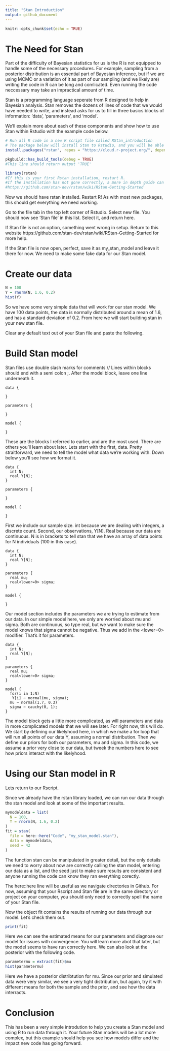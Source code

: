 ```yaml
---
title: "Stan Introduction"
output: github_document
---
```


```r
knitr::opts_chunk$set(echo = TRUE)
```

# The Need for Stan

Part of the difficulty of Bayesian statistics for us is the R is not equipped to handle some of the necessary procedures. For example, sampling from a posterior distribution is an essential part of Bayesian inference, but if we are using MCMC or a variation of it as part of our sampling (and we likely are) writing the code in R can be long and comlicated. Even running the code neccessary may take an impractical amount of time.

Stan is a programming language seperate from R designed to help in Bayesian analysis. Stan removes the dozens of lines of code that we would have needed to write, and instead asks for us to fill in three basics blocks of information: 'data', 'parameters', and 'model'.

We'll explain more about each of these components and show how to use Stan within Rstudio with the example code below.


```r
# Run all R code in a new R script file called RStan_introduction
# The package below will install Stan to Rstudio, and you will be able to create Stan files.
install.packages("rstan", repos = "https://cloud.r-project.org/", dependencies = TRUE)
```



```r
pkgbuild::has_build_tools(debug = TRUE) 
#This line should return output 'TRUE'

```



```r
library(rstan)
#If this is your first Rstan installation, restart R. 
#If the installation has not gone correctly, a more in depth guide can be found at
#https://github.com/stan-dev/rstan/wiki/RStan-Getting-Started
```

Now we should have rstan installed. Restart R! As with most new packages, this should get everything we need working.

Go to the file tab in the top left corner of Rstudio. Select new file. You should now see 'Stan file' in this list. Select it, and return here.

If Stan file is not an option, something went wrong in setup. Return to this website https://github.com/stan-dev/rstan/wiki/RStan-Getting-Started for more help.

If the Stan file is now open, perfect, save it as my_stan_model and leave it there for now. We need to make some fake data for our Stan model.

# Create our data

```r
N = 100
Y = rnorm(N, 1.6, 0.2)
hist(Y)
```

So we have some very simple data that will work for our stan model. We have 100 data points, the data is normally distributed around a mean of 1.6, and has a standard deviation of 0.2. From here we will start building stan in your new stan file.

Clear any default text out of your Stan file and paste the following.


# Build Stan model

Stan files use double slash marks for comments // 
Lines within blocks should end with a semi colon ;.
After the model block, leave one line underneath it. 

```
data {

}

parameters {

}

model {

}

```

These are the blocks I referred to earlier, and are the most used. There are others you'll learn about later.
Lets start with the first, data. Pretty straitforward, we need to tell the model what data we're working with. Down below you'll see how we format it.


```
data {  
  int N;  
  real Y[N];  
}

parameters {

}

model {

}

```

First we include our sample size. int because we are dealing with integers, a discrete count. Second, our observations, Y[N]. Real because our data are continuous. N is in brackets to tell stan that we have an array of data points for N individuals (100 in this case).


```
data {  
  int N;  
  real Y[N];  
}

parameters {  
  real mu;  
  real<lower=0> sigma;  
}

model {

}

```

Our model section includes the parameters we are trying to estimate from our data. In our simple model here, we only are worried about mu and sigma. Both are continuous, so type real, but we want to make sure the model knows that sigma cannot be negative. Thus we add in the <lower=0> modifier. That's it for parameters.


```
data {  
  int N;   
  real Y[N];  
}

parameters {  
  real mu;  
  real<lower=0> sigma;  
}  

model {  
  for(i in 1:N)  
   Y[i] ~ normal(mu, sigma);  
  mu ~ normal(1.7, 0.3)  
  sigma ~ cauchy(0, 1);  
}  

```

The model block gets a little more complicated, as will parameters and data in more complicated models that we will see later. For right now, this will do. We start by defining our likelyhood here, in which we make a for loop that will run all points of our data Y, assuming a normal distribution. Then we define our priors for both our parameters, mu and sigma. In this code, we assume a prior very close to our data, but tweek the numbers here to see how priors interact with the likelyhood.


# Using our Stan model in R

Lets return to our Rscript.

Since we already have the rstan library loaded, we can run our data through the stan model and look at some of the important results.

```r
mymodeldata = list(
  N = 100,
  Y = rnorm(N, 1.6, 0.2)
)
fit = stan(
  file = here::here("Code", "my_stan_model.stan"),
  data = mymodeldata,
  seed = 42
)
```

The function stan can be manipulated in greater detail, but the only details we need to worry about now are correctly calling the stan model, entering our data as a list, and the seed just to make sure results are consistent and anyone running the code can know they ran everything corectly.

The here::here line will be useful as we navigate directories in Github. For now, assuming that your Rscript and Stan file are in the same directory or project on your computer, you should only need to correctly spell the name of your Stan file.

Now the object fit contains the results of running our data through our model. Let's check them out.
```r
print(fit)
```
Here we can see the estimated means for our parameters and diagnose our model for issues with convergence. You will learn more abot that later, but the model seems to have run correctly here. We can also look at the posterior with the following code.
```r
parametermu = extract(fit)$mu
hist(parametermu)
```
Here we have a posterior distribtution for mu. Since our prior and simulated data were very similar, we see a very tight distribution, but again, try it with different means for both the sample and the prior, and see how the data interracts.

# Conclusion

This has been a very simple introdution to help you create a Stan model and using R to run data through it. Your future Stan models will be a lot more complex, but this example should help you see how models differ and the impact new code has going forward.
